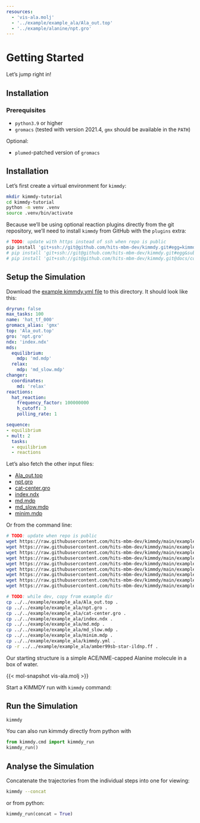 ```yaml
---
resources:
  - 'vis-ala.molj'
  - '../example/example_ala/Ala_out.top'
  - '../example/alanine/npt.gro'
---
```


# Getting Started

Let's jump right in!

## Installation

### Prerequisites

- `python3.9` or higher
- `gromacs` (tested with version 2021.4, `gmx` should be available in the `PATH`)

Optional:

- `plumed`-patched version of `gromacs`

## Installation

Let's first create a virtual environment for `kimmdy`:

```bash
mkdir kimmdy-tutorial
cd kimmdy-tutorial
python -m venv .venv
source .venv/bin/activate
```

Because we'll be using optional reaction plugins directly from the git repository, we'll need to install `kimmdy` from GitHub with the `plugins` extra:


```bash
# TODO: update with https instead of ssh when repo is public
pip install 'git+ssh://git@github.com/hits-mbm-dev/kimmdy.git#egg=kimmdy[plugins]'
# pip install 'git+ssh://git@github.com/hits-mbm-dev/kimmdy.git#egg&subdirectory=plugins'
# pip install 'git+ssh://git@github.com/hits-mbm-dev/kimmdy.git@docs/config-completion#egg=kimmdy[plugins]'
```

## Setup the Simulation

Download the [example kimmdy.yml file](../example/example_ala/kimmdy.yml) to this directory.
It should look like this:

```.yaml
dryrun: false
max_tasks: 100
name: 'hat_tf_000'
gromacs_alias: 'gmx'
top: 'Ala_out.top'
gro: 'npt.gro'
ndx: 'index.ndx'
mds:
  equilibrium:
    mdp: 'md.mdp'
  relax:
    mdp: 'md_slow.mdp'
changer:
  coordinates:
    md: 'relax'      
reactions:
  hat_reaction:
    frequency_factor: 100000000
    h_cutoff: 3
    polling_rate: 1

sequence:
- equilibrium
- mult: 2
  tasks:
  - equilibrium
  - reactions
```


Let's also fetch the other input files:

- [Ala_out.top](/example/example_ala/Ala_out.top)
- [npt.gro](/example/example_ala/npt.gro)
- [cat-center.gro](/example/example_ala/cat-center.gro)
- [index.ndx](/example/example_ala/index.ndx)
- [md.mdp](/example/example_ala/md.mdp)
- [md_slow.mdp](/example/example_ala/md_slow.mdp)
- [minim.mdp](/example/example_ala/minim.mdp)

Or from the command line:

```bash
# TODO: update when repo is public
wget https://raw.githubusercontent.com/hits-mbm-dev/kimmdy/main/example/example_ala/Ala_out.top
wget https://raw.githubusercontent.com/hits-mbm-dev/kimmdy/main/example/example_ala/npt.gro
wget https://raw.githubusercontent.com/hits-mbm-dev/kimmdy/main/example/example_ala/cat-center.gro
wget https://raw.githubusercontent.com/hits-mbm-dev/kimmdy/main/example/example_ala/index.ndx
wget https://raw.githubusercontent.com/hits-mbm-dev/kimmdy/main/example/example_ala/md.mdp
wget https://raw.githubusercontent.com/hits-mbm-dev/kimmdy/main/example/example_ala/md_slow.mdp
wget https://raw.githubusercontent.com/hits-mbm-dev/kimmdy/main/example/example_ala/minim.mdp
wget https://raw.githubusercontent.com/hits-mbm-dev/kimmdy/main/example/example_ala/kimmdy.yml
wget https://raw.githubusercontent.com/hits-mbm-dev/kimmdy/main/example/example_ala/amber99sb-star-ildnp.ff

# TODO: while dev, copy from example dir
cp ../../example/example_ala/Ala_out.top .
cp ../../example/example_ala/npt.gro .
cp ../../example/example_ala/cat-center.gro .
cp ../../example/example_ala/index.ndx .
cp ../../example/example_ala/md.mdp .
cp ../../example/example_ala/md_slow.mdp .
cp ../../example/example_ala/minim.mdp .
cp ../../example/example_ala/kimmdy.yml .
cp -r ../../example/example_ala/amber99sb-star-ildnp.ff .
```


Our starting structure is a simple ACE/NME-capped Alanine molecule in a box of water.

{{< mol-snapshot vis-ala.molj >}}

Start a KIMMDY run with `kimmdy` command:

## Run the Simulation

```bash
kimmdy
```

You can also run kimmdy directly from python with

```python
from kimmdy.cmd import kimmdy_run
kimmdy_run()
```

## Analyse the Simulation

Concatenate the trajectories from the individual steps into one for viewing:

```bash
kimmdy --concat
```

or from python:

```python
kimmdy_run(concat = True)
```




